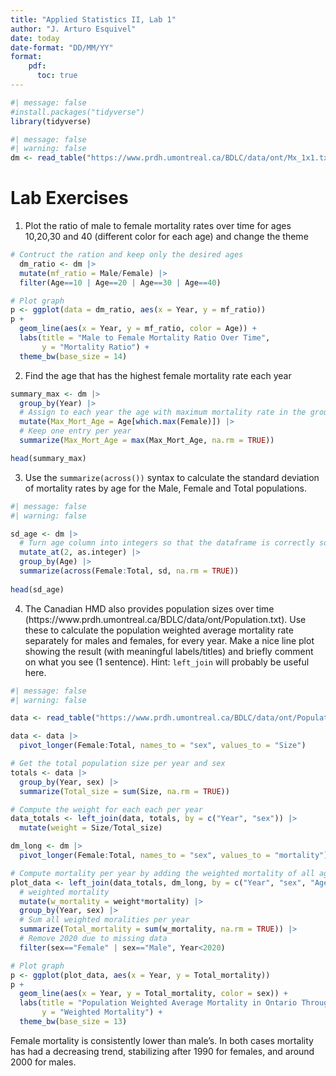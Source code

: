 ```yaml
---
title: "Applied Statistics II, Lab 1"
author: "J. Arturo Esquivel"
date: today
date-format: "DD/MM/YY"
format: 
    pdf:
      toc: true
---
```


```r
#| message: false
#install.packages("tidyverse")
library(tidyverse)
```

```r
#| message: false
#| warning: false
dm <- read_table("https://www.prdh.umontreal.ca/BDLC/data/ont/Mx_1x1.txt", skip = 2, col_types = "dcddd")
```

# Lab Exercises

1. Plot the ratio of male to female mortality rates over time for ages 10,20,30 and 40 (different color for each age) and change the theme 

```r
# Contruct the ration and keep only the desired ages
  dm_ratio <- dm |>
  mutate(mf_ratio = Male/Female) |>
  filter(Age==10 | Age==20 | Age==30 | Age==40)

# Plot graph  
p <- ggplot(data = dm_ratio, aes(x = Year, y = mf_ratio))
p +
  geom_line(aes(x = Year, y = mf_ratio, color = Age)) +
  labs(title = "Male to Female Mortality Ratio Over Time",
       y = "Mortality Ratio") + 
  theme_bw(base_size = 14)
```

2. Find the age that has the highest female mortality rate each year 

```r
summary_max <- dm |> 
  group_by(Year) |> 
  # Assign to each year the age with maximum mortality rate in the group
  mutate(Max_Mort_Age = Age[which.max(Female)]) |>
  # Keep one entry per year
  summarize(Max_Mort_Age = max(Max_Mort_Age, na.rm = TRUE))

head(summary_max)
```

3. Use the `summarize(across())` syntax to calculate the standard deviation of mortality rates by age for the Male, Female and Total populations. 

```r
#| message: false
#| warning: false

sd_age <- dm |> 
  # Turn age column into integers so that the dataframe is correctly sorted when shown
  mutate_at(2, as.integer) |>
  group_by(Age) |> 
  summarize(across(Female:Total, sd, na.rm = TRUE))
  
head(sd_age)
```

4. The Canadian HMD also provides population sizes over time (https://www.prdh.umontreal.ca/BDLC/data/ont/Population.txt). Use these to calculate the population weighted average mortality rate separately for males and females, for every year. Make a nice line plot showing the result (with meaningful labels/titles) and briefly comment on what you see (1 sentence). Hint: `left_join` will probably be useful here. 

```r
#| message: false
#| warning: false

data <- read_table("https://www.prdh.umontreal.ca/BDLC/data/ont/Population.txt", skip = 1)

data <- data |>
  pivot_longer(Female:Total, names_to = "sex", values_to = "Size") 

# Get the total population size per year and sex
totals <- data |>
  group_by(Year, sex) |> 
  summarize(Total_size = sum(Size, na.rm = TRUE))

# Compute the weight for each each per year
data_totals <- left_join(data, totals, by = c("Year", "sex")) |>
  mutate(weight = Size/Total_size)

dm_long <- dm |> 
  pivot_longer(Female:Total, names_to = "sex", values_to = "mortality")

# Compute mortality per year by adding the weighted mortality of all ages
plot_data <- left_join(data_totals, dm_long, by = c("Year", "sex", "Age")) |>
  # weighted mortality
  mutate(w_mortality = weight*mortality) |>
  group_by(Year, sex) |>
  # Sum all weighted moralities per year
  summarize(Total_mortality = sum(w_mortality, na.rm = TRUE)) |>
  # Remove 2020 due to missing data
  filter(sex=="Female" | sex=="Male", Year<2020)

# Plot graph
p <- ggplot(plot_data, aes(x = Year, y = Total_mortality))
p +
  geom_line(aes(x = Year, y = Total_mortality, color = sex)) +
  labs(title = "Population Weighted Average Mortality in Ontario Through Time",
       y = "Weighted Mortality") + 
  theme_bw(base_size = 13)

```

Female mortality is consistently lower than male's. In both cases mortality has had a decreasing trend, stabilizing after 1990 for females, and around 2000 for males. 
